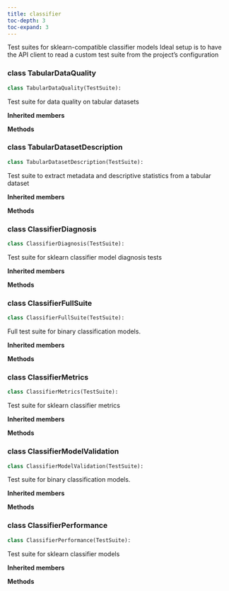 ```yaml
---
title: classifier
toc-depth: 3
toc-expand: 3
---
```


Test suites for sklearn-compatible classifier models Ideal setup is to have the API client to read a custom test suite from the project's configuration

### [class]{.muted} TabularDataQuality

```python
class TabularDataQuality(TestSuite):
```

Test suite for data quality on tabular datasets

**Inherited members**

**Methods**

### [class]{.muted} TabularDatasetDescription

```python
class TabularDatasetDescription(TestSuite):
```

Test suite to extract metadata and descriptive statistics from a tabular dataset

**Inherited members**

**Methods**

### [class]{.muted} ClassifierDiagnosis

```python
class ClassifierDiagnosis(TestSuite):
```

Test suite for sklearn classifier model diagnosis tests

**Inherited members**

**Methods**

### [class]{.muted} ClassifierFullSuite

```python
class ClassifierFullSuite(TestSuite):
```

Full test suite for binary classification models.

**Inherited members**

**Methods**

### [class]{.muted} ClassifierMetrics

```python
class ClassifierMetrics(TestSuite):
```

Test suite for sklearn classifier metrics

**Inherited members**

**Methods**

### [class]{.muted} ClassifierModelValidation

```python
class ClassifierModelValidation(TestSuite):
```

Test suite for binary classification models.

**Inherited members**

**Methods**

### [class]{.muted} ClassifierPerformance

```python
class ClassifierPerformance(TestSuite):
```

Test suite for sklearn classifier models

**Inherited members**

**Methods**
